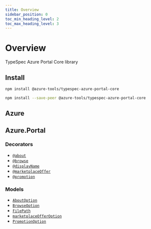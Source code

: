 ```yaml
---
title: Overview
sidebar_position: 0
toc_min_heading_level: 2
toc_max_heading_level: 3
---
```



# Overview

TypeSpec Azure Portal Core library

## Install

<Tabs>
<TabItem value="spec" label="In a spec" default>

```bash
npm install @azure-tools/typespec-azure-portal-core
```

</TabItem>
<TabItem value="library" label="In a library" default>

```bash
npm install --save-peer @azure-tools/typespec-azure-portal-core
```

</TabItem>
</Tabs>

## Azure

## Azure.Portal

### Decorators

- [`@about`](./decorators.md#@Azure.Portal.about)
- [`@browse`](./decorators.md#@Azure.Portal.browse)
- [`@displayName`](./decorators.md#@Azure.Portal.displayName)
- [`@marketplaceOffer`](./decorators.md#@Azure.Portal.marketplaceOffer)
- [`@promotion`](./decorators.md#@Azure.Portal.promotion)

### Models

- [`AboutOption`](./data-types.md#Azure.Portal.AboutOption)
- [`BrowseOption`](./data-types.md#Azure.Portal.BrowseOption)
- [`FilePath`](./data-types.md#Azure.Portal.FilePath)
- [`marketplaceOfferOption`](./data-types.md#Azure.Portal.marketplaceOfferOption)
- [`PromotionOption`](./data-types.md#Azure.Portal.PromotionOption)
